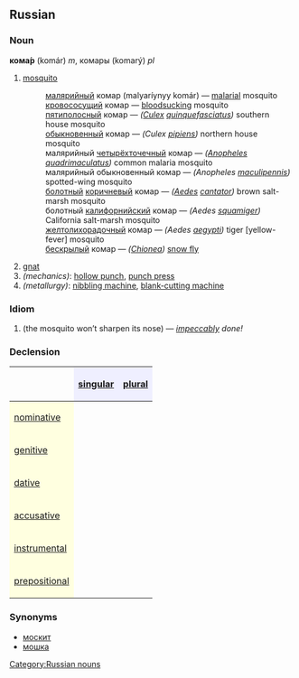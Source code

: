 ==Russian==
[[Category:Russian nouns]]
===Noun===
'''кома́р''' (komár) ''m'', комары (komarý) ''pl''

# [[mosquito]]
#:[[малярийный]] комар (malyaríynyy komár) — [[malarial]] mosquito
#:[[кровососущий]] комар — [[bloodsucking]] mosquito
#:[[пятиполосный]] комар — ''([[Culex]] [[quinquefasciatus]])'' southern house mosquito
#:[[обыкновенный]] комар — ''(Culex [[pipiens]])'' northern house mosquito
#:малярийный [[четырехточечный|четырёхточечный]] комар — ''([[Anopheles]] [[quadrimaculatus]])'' common malaria mosquito
#:малярийный обыкновенный комар — ''(Anopheles [[maculipennis]])'' spotted-wing mosquito
#:[[болотный]] [[коричневый]] комар — ''([[Aedes]] [[cantator]])'' brown salt-marsh mosquito
#:болотный [[калифорнийский]] комар — ''(Aedes [[squamiger]])'' California salt-marsh mosquito
#:[[желтолихорадочный]] комар — ''(Aedes [[aegypti]])'' tiger [yellow-fever] mosquito
#:[[бескрылый]] комар — ''([[Chionea]])'' [[snow fly]]
# [[gnat]]
#''(mechanics)'': [[hollow punch]], [[punch press]]
#''(metallurgy)'': [[nibbling machine]], [[blank-cutting machine]]

===Idiom===
#{{Unicode|кома́р но́са не подто́чит}} (the mosquito won’t sharpen its nose) — ''[[impeccable|impeccably]] done!''

===Declension===
{| border="1" cellpadding="4" cellspacing="0"
!
! style="background-color: #EFEFFF" align="center"|[[singular]]
! style="background-color: #EFEFFF" align="center"|[[plural]]
|-
! style="background-color: #FFFFE0" align="left"|[[nominative]]
| align="center"|{{Unicode|кома́р}}<!-- The Unicode template is needed because, without it, the acute accent is very badly positioned for many viewers (like me). -->
| align="center"|{{Unicode|комары́}}
|-
! style="background-color: #FFFFE0" align="left"|[[genitive]]
| align="center"|{{Unicode|комара́}}
| align="center"|{{Unicode|комаро́в}}
|-
! style="background-color: #FFFFE0" align="left"|[[dative]]
| align="center"|{{Unicode|комару́}}
| align="center"|{{Unicode|комара́м}}
|-
! style="background-color: #FFFFE0" align="left"|[[accusative]]
| align="center"|{{Unicode|комара́}}
| align="center"|{{Unicode|комаро́в}}
|-
! style="background-color: #FFFFE0" align="left"|[[instrumental]]
| align="center"|{{Unicode|комаро́м}}
| align="center"|{{Unicode|комара́ми}}
|-
! style="background-color: #FFFFE0" align="left"|[[prepositional]]
| align="center"|{{Unicode|о комаре́}}
| align="center"|{{Unicode|о комара́х}}
|}

===Synonyms===
*[[москит]]
*[[мошка]]